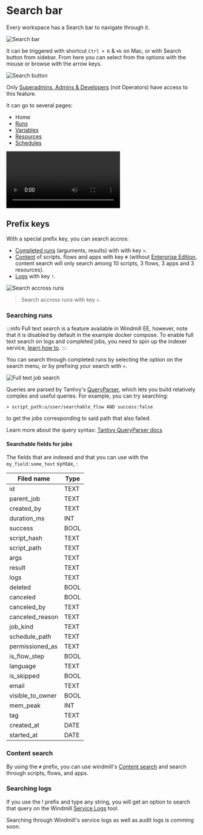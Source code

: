 
# Search bar

Every workspace has a Search bar to navigate through it.

![Search bar](./search_bar.png "Search bar")

It can be triggered with shortcut `Ctrl + K` & `⌘k` on Mac, or with Search button from sidebar. From here you can select from the options with the mouse or browse with the arrow keys.

![Search button](./search_button.png "Search button")

Only [Superadmins, Admins & Developers](../16_roles_and_permissions/index.mdx#roles-in-windmill) (not Operators) have access to this feature.

It can go to several pages:
- Home
- [Runs](../5_monitor_past_and_future_runs/index.mdx)
- [Variables](../2_variables_and_secrets/index.mdx)
- [Resources](../3_resources_and_types/index.mdx)
- [Schedules](../1_scheduling/index.mdx)

<video
  className="border-2 rounded-xl object-cover w-full h-full dark:border-gray-800"
  autoPlay
  loop
  controls
  src="/videos/search_bar.mp4"
/>

## Prefix keys

With a special prefix key, you can search accros:
- [Completed runs](#searching-runs) (arguments, results) with with key `>`.
- [Content](#content-search) of scripts, flows and apps with key `#` (without [Enterprise Edition](/pricing), content search will only search among 10 scripts, 3 flows, 3 apps and 3 resources).
- [Logs](#searching-logs) with key `!`.

![Search accross runs](./run_search.png "Search accross runs")
> Search accross runs with key `>`.

### Searching runs

:::info
Full text search is a feature available in Windmill EE, however, note that it is disabled by default in the example docker compose. To enable full text search on logs and completed jobs, you need to spin up the indexer service, [learn how to](../../misc/18_full_text_search/index.mdx).
:::

You can search through completed runs by selecting the option on the search menu, or by prefixing your search with `>`.

![Full text job search](./search_jobs.png)

Queries are parsed by Tantivy's [QueryParser](https://docs.rs/tantivy/latest/tantivy/query/struct.QueryParser.html), which lets you build relatively complex and useful queries. For example, you can try searching:

```
> script_path:u/user/searchable_flow AND success:false
```

to get the jobs corresponding to said path that also failed.

Learn more about the query syntax: [Tantivy QueryParser docs](https://docs.rs/tantivy/latest/tantivy/query/struct.QueryParser.html)

#### Searchable fields for jobs

The fields that are indexed and that you can use with the `my_field:some_text` syntax, :

| Filed name       | Type |
| ---------------- | ---- |
| id	           | TEXT |
| parent_job       | TEXT |
| created_by       | TEXT |
| duration_ms      | INT  |
| success          | BOOL |
| script_hash      | TEXT |
| script_path      | TEXT |
| args             | TEXT |
| result           | TEXT |
| logs             | TEXT |
| deleted          | BOOL |
| canceled         | BOOL |
| canceled_by      | TEXT |
| canceled_reason  | TEXT |
| job_kind         | TEXT |
| schedule_path    | TEXT |
| permissioned_as  | TEXT |
| is_flow_step     | BOOL |
| language         | TEXT |
| is_skipped       | BOOL |
| email            | TEXT |
| visible_to_owner | BOOL |
| mem_peak         | INT  |
| tag              | TEXT |
| created_at       | DATE |
| started_at       | DATE |

### Content search

By using the `#` prefix, you can use windmill's [Content search](../26_content_search/index.mdx) and search through scripts, flows, and apps.

<div className="grid grid-cols-2 gap-6 mb-4">
	<DocCard
		title="Content search"
		description="Search any scripts, flows, resources, apps for a specific string similar to GitHub search."
		href="/docs/core_concepts/content_search"
	/>
</div>

### Searching logs

If you use the ! prefix and type any string, you will get an option to search that query on the Windmill [Service Logs](../36_service_logs/index.mdx#log-search) tool.

Searching through Windmill's service logs as well as audit logs is comming soon.

